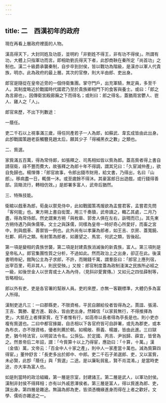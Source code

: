 ```yaml
---
---
---
```

title: 二　西漢初年的政府
---




現在再看上層政府裡面的人物。

漢高得天下，大封同姓及功臣，並明約「非劉姓不得王，非有功不得侯」。所謂有功，大體上只指軍功而言。即相助劉氏得天下者，此卽商鞅在秦所定「尚首功」之制也。漢二十級爵承襲秦制，自步卒到封侯，皆以戰功為階級，是漢亦以軍人代貴族，明亦。此為政府的最上層。其次的官僚，則大半由郎、吏出身。

郎官是隨從在皇帝近旁的一個侍衛集團。掌守門戶，出充軍騎，無定員，多至千人。其制度略近於戰國時代國君乃至於貴族卿相門下的食客與養士。或曰：「郎之為言廊也」，因傳衛宮殿廊廡之下而得名；或則曰：郎之得名，蓋猶周宮鬱人、鬯人、雞人之「人」。

郎官來歷，不出下列數途：

一蔭任。

吏二千石以上視事滿三歲，得任同產若子一人為郎，如蘇武、韋玄成皆由此出身。此卽戰國策趙老臣觸簪見趙太后，願其少子「得補黑衣之數」之類也。

二、貲選。

家貲滿五百萬，得為常侍郞，如張釋之、司馬相如皆以貲為郎。蓋高貲者得上書自請宿衛，祿不豐而費大，故張釋之為郎十年不得調，謂其兄曰：「久宦減仲產」，欲自免歸也。楊惲傳：「郎官故事，令郎出錢市財用，給文書，乃得出，名曰『山郎』。移病盡一日，輒償一沐。或至歲餘不得沐。其豪富郎日出遊戲，或行錢得善部。貨賂流行，轉相仿效。」是郎署多富人，武帝后猶然。

三、特殊技能。

衛綰以戲車為郎，荀彘以禦見侍中，此如戰國策馮煖欲為孟嘗君客，孟嘗君先問「客何能」也。東方朔上書自衒鬻，用三千奏牘，武帝讀之，輙乙其處，二月乃盡，得為常侍郎。然史謂東方朔「與枚皋、郭舍人俱在左右，詼啁而已」。其先東方朔侍遇乃與侏儒等。文士之與誅儒，同樣為皇帝一時好奇心所愛好，而畜之宮中，則與戲車、善禦皆一例也。此外尚有以孝廉為郎者，如王吉、京房、蓋寬饒、杜鄴、師丹之類。有射策為郎者，如蕭望之、馬宮、何武之類，皆後起。

第一項是變相的貴族世襲，第二項是封建貴族消滅後的新貴族，富人。第三項則是皇帝私人。郎官集團性質之分析，不過如此。然而政治上之出身，卻正在此。後漢書明帝紀，館陶公主為子求郎，不許，而賜錢千萬，謂羣臣曰：「郎官上應列宿，出宰百里，苟非其人，則民受殃。」又按：郎官制度蓋為政制淺演之民族所必經之一級，如後世金人以世胄或士人為內侍，（見斜卯愛實傳。）又如元之四怯薛制等，皆略相似。

郎以外有吏，吏是各官署的幫辦人員。吏的來歷，亦無一客觀標準，大體仍多為富人所得。

漢制吏途凡三：一曰郡縣吏，不限資格，平民自願給役者皆得為之。賈誼、張湯、王吉、龔勝、瞿方進、穀永，皆由吏出身。然韓信「以家貧無行，不得推擇為吏」，大抵在上者擇家貲，在下者惟有行，如高帝以長者得為亭長是也。則小吏亦複有貲選也。二曰中都官掾屬，自丞相以下各官府皆可自辟署，或先為郡吏，或本為布衣，亦不限資格，優者則薦於朝。如楊敞、蔡義、楊雄，皆由此進。三曰獄吏，猶今時法官，以明習法令名。公孫弘、於定國、丙吉、尹翁歸、薛宜，皆曾為之。然景帝后二年詔，謂：「今貲算十以上乃得宦，應劭曰：「十算，十萬。」漢（金值）萬，文帝云：「百金中人十家之產」，則中人一家產當十萬也。減為貲算四得宦。」董仲舒言：「長吏多出於郎中、中郎。吏二千石子弟選郎、吏，又以富貲，未必賢，此卽「蔭任」與「貲選」二途。是以廉恥貿亂，賢不肖混淆。」是當時吏途，亦大率為富人也。

如是則當時的政洽組織，第一層是宗室，封建諸王。第二層是武人，以軍功封侯。漢制非封侯不得拜相；亦有以外戚恩澤侯者。第三層是富人，得以貲進為郎、吏，謀出身。第四層是雜途。無論為郎為吏，皆須憑機緣進身而得在上者之歡好。文學、儒術亦雜途之一。